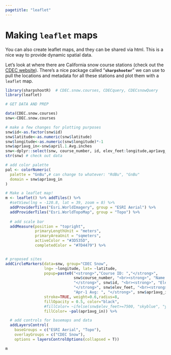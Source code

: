 ```yaml
---
pagetitle: "leaflet"
---
```


# Making `leaflet` maps

You can also create leaflet maps, and they can be shared via html. This is a nice way to provide dynamic spatial data.

Let's look at where there are California snow course stations (check out the [CDEC website](http://cdec.water.ca.gov/snow/current/snow/index.html)). There's a nice package called "**`sharpshooter`**" we can use to pull the locations and metadata for all these stations and plot them with a `leaflet` map.

```r

library(sharpshootR)  # CDEC.snow.courses, CDECquery, CDECsnowQuery
library(leaflet)

# GET DATA AND PREP 

data(CDEC.snow.courses)
snw<-CDEC.snow.courses

# make a few changes for plotting purposes
snw$id<-as.factor(snw$id)
snw$latitude<-as.numeric(snw$latitude)
snw$longitude<-as.numeric(snw$longitude)*-1
snw$apr1avg_in<-snw$april.1.Avg.inches
snw<-dplyr::select(snw, course_number, id, elev_feet:longitude,apr1avg_in)
str(snw) # check out data

# add color palette
pal <- colorNumeric(
  palette = "GnBu",# can change to whatever: "RdBu", "GnBu"
  domain = snw$apr1avg_in
)

# Make a leaflet map!
m <- leaflet() %>% addTiles() %>% 
  #setView(lng = -120.8, lat = 39, zoom = 8) %>%  
  addProviderTiles("Esri.WorldImagery", group = "ESRI Aerial") %>%
  addProviderTiles("Esri.WorldTopoMap", group = "Topo") %>%
  
  # add scale bar
  addMeasure(position = "topright",
             primaryLengthUnit = "meters",
             primaryAreaUnit = "sqmeters",
             activeColor = "#3D535D",
             completedColor = "#7D4479") %>%


# proposed sites
addCircleMarkers(data=snw, group="CDEC Snow",
                 lng= ~longitude, lat= ~latitude,
                 popup=paste0("<strong>","Course ID: ","</strong>", 
                              snw$course_number, "<br><strong>", "Name: ",
                              "</strong>", snw$id, "<br><strong>", "Elev (ft): ",
                              "</strong>", snw$elev_feet, "<br><strong>", 
                              "Apr-1 Avg: ", "</strong>", snw$apr1avg_in),
                 stroke=TRUE, weight=0.6,radius=8,
                 fillOpacity = 0.5, color="black",
                 #fillColor= ~ifelse(snw$elev_feet>=7500, "skyblue", "yellow")) %>%
                 fillColor= ~pal(apr1avg_in)) %>%

  # add controls for basemaps and data
  addLayersControl(
    baseGroups = c("ESRI Aerial", "Topo"),
    overlayGroups = c("CDEC Snow"),
    options = layersControlOptions(collapsed = T))

m

```


